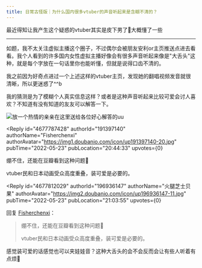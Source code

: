 ```yaml
---
title: 日常古怪版｜为什么国内很多vtuber的声音听起来是含糊不清的？
---
```



<Forum groupName="古怪问题研究中心" groupUrl="https://www.douban.com/group/philosophasters/" archivedAt="2025-05-16T16:30:13.926Z">
  <Post
    id="267383621"
    title="日常古怪版｜为什么国内很多vtuber的声音听起来是含糊不清的？"
    url="https://www.douban.com/group/topic/267383621/?_spm_id=MTk2OTM2MTQ3"
    pubTime="2022-05-23"
    highlightUserId="191397140"
  >
最近得知让我产生这个疑惑的vtuber其实是皮下男了🚬大概懂了一些

------

如题，我不太关注虚拟主播这个圈子，不过偶尔会被朋友安利or主页推送点进去看看。我个人看到的许多国内女性虚拟主播好像会有很多声音听起来像是"大舌头"这种，就是每个字放在一句话里你也能听懂，但就是说得口齿不清的。

我之前因为好奇点进过一个上述这样的vtuber主页，发现她的翻唱视频发音就很清晰，所以更迷惑了\^\^b

我的猜测是为了模糊个人真实信息这样？或者是这种声音听起来比较可爱会讨人喜欢？不知道有没有知道的友友可以解答一下。

![放一个热情的亲亲在这里送给各位好心解答的uu](https://img9.doubanio.com/view/group_topic/l/public/p549177256.webp)

<Reply
  id="4677787428"
  authorId="191397140"
  authorName="Fisherchenxi"
  authorAvatar="https://img1.doubanio.com/icon/up191397140-20.jpg"
  pubTime="2022-05-23"
  pubLocation="20:44:33"
  upvotes={0}
>
绷不住，还能在豆瓣看到这种问题🤣

vtuber民和日本动画受众高度重叠，装可爱是必要的。
</Reply>

<Reply
  id="4677812029"
  authorId="196936147"
  authorName="火腿芝士贝果"
  authorAvatar="https://img2.doubanio.com/icon/up196936147-11.jpg"
  pubTime="2022-05-23"
  pubLocation="21:03:55"
  upvotes={0}
>
回复 [Fisherchenxi](https://www.douban.com/people/191397140/)：
 > 绷不住，还能在豆瓣看到这种问题🤣
> 
> vtuber民和日本动画受众高度重叠，装可爱是必要的。

感觉装可爱的话感觉也可以夹娃娃音？这种大舌头的会不会反而会让有些人听着有点烦🤔
</Reply>
  </Post>
</Forum>
